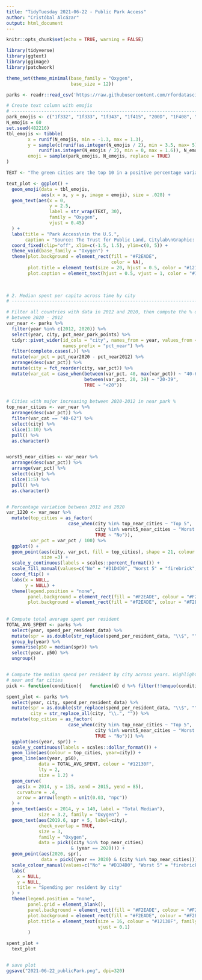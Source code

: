 ```yaml
---
title: "TidyTuesday 2021-06-22 - Public Park Access"
author: "Cristóbal Alcázar"
output: html_document
---
```



```r
knitr::opts_chunk$set(echo = TRUE, warning = FALSE)
```


```r
library(tidyverse)
library(ggtext)
library(ggimage)
library(patchwork)

theme_set(theme_minimal(base_family = "Oxygen",
                        base_size = 12))
```

```r
parks <- readr::read_csv('https://raw.githubusercontent.com/rfordatascience/tidytuesday/master/data/2021/2021-06-22/parks.csv')
```


```r
# Create text column with emojis
# ------------------------------------------------------------------------------
park_emojis <- c("1f332", "1f333", "1f343", "1f415", "200D", "1F408", "1F99D")
N_emojis = 60
set.seed(482216)
tbl_emojis <- tibble(
        x = runif(N_emojis, min = -1.3, max = 1.3),
        y = sample(c(runif(as.integer(N_emojis / 2), min = 3.5, max= 5), 
            runif(as.integer(N_emojis / 2), min = 0, max = 1.6)), N_emojis),
        emoji = sample(park_emojis, N_emojis, replace = TRUE)
)

TEXT <- "The green cities are the top 10 in a positive percentage variation of residents within a 10 minutes walk to a park; by more than 50% between 2012-2020. On the contrary, red cities are the 5 cities with lower and even a decrease percentage variation in public access during these 8 years."

text_plot <- ggplot() +
  geom_emoji(data = tbl_emojis,
             aes(x = x, y = y, image = emoji), size = .028) +
  geom_text(aes(x = 0, 
                y = 2.5, 
                label = str_wrap(TEXT, 30),
                family = "Oxygen",
                vjust = 0.45)
  ) +
  labs(title = "Park Access\nin the U.S.",
       caption = "Source: The Trust for Public Land, Citylab\nGraphic: @vamos_alcazar") +
  coord_fixed(clip="off", xlim=c(-1.5, 1.5), ylim=c(0, 5)) +
  theme_void(base_family = "Oxygen") +
  theme(plot.background = element_rect(fill = "#F2EADE",
                                       color = NA),
        plot.title = element_text(size = 20, hjust = 0.5, color = "#12130F"),
        plot.caption = element_text(hjust = 0.5, vjust = 1, color = "#12130F"))
  
  
```



```r
# 2. Median spent per capita across time by city
# ------------------------------------------------------------------------------

# Filter all countries with data in 2012 and 2020, then compute the % difference
# between 2020 - 2012
var_near <- parks %>% 
  filter(year %in% c(2012, 2020)) %>% 
  select(year, city, pct_near_park_points) %>% 
  tidyr::pivot_wider(id_cols = "city", names_from = year, values_from = pct_near_park_points,
                     names_prefix = "pct_near") %>% 
  filter(complete.cases(.)) %>% 
  mutate(var_pct = pct_near2020 - pct_near2012) %>% 
  arrange(desc(var_pct)) %>% 
  mutate(city = fct_reorder(city, var_pct)) %>% 
  mutate(var_cat = case_when(between(var_pct, 40, max(var_pct)) ~ "40-62",
                             between(var_pct, 20, 39) ~ "20-39",
                             TRUE ~ "<20")) 
  

# Cities with major increasing between 2020-2012 in near park %
top_near_cities <- var_near %>% 
  arrange(desc(var_pct)) %>% 
  filter(var_cat == "40-62") %>% 
  select(city) %>% 
  slice(1:10) %>% 
  pull() %>% 
  as.character()


worst5_near_cities <- var_near %>% 
  arrange(desc(var_pct)) %>% 
  arrange(var_pct) %>% 
  select(city) %>% 
  slice(1:5) %>% 
  pull() %>% 
  as.character()


# Percentage variation between 2012 and 2020
var_1220 <- var_near %>% 
  mutate(top_cities = as_factor(
                       case_when(city %in% top_near_cities ~ "Top 5",
                                 city %in% worst5_near_cities ~ "Worst 5",
                                 TRUE ~ "No")),
         var_pct = var_pct / 100) %>%  
  ggplot() +
  geom_point(aes(city, var_pct, fill = top_cities), shape = 21, colour = "black",
             size =3) +
  scale_y_continuous(labels = scales::percent_format()) +
  scale_fill_manual(values=c("No" = "#D1D4D0", "Worst 5" = "firebrick", "Top 5" = "darkgreen")) +
  coord_flip() +
  labs(x = NULL,
       y = NULL) +
  theme(legend.position = "none",
        panel.background = element_rect(fill = "#F2EADE", colour = "#F2EADE"),
        plot.background = element_rect(fill = "#F2EADE", colour = "#F2EADE"))
  
  
# Compute total average spent per resident 
TOTAL_AVG_SPENT <- parks %>% 
  select(year, spend_per_resident_data) %>% 
  mutate(spr = as.double(str_replace(spend_per_resident_data, "\\$", ""))) %>% 
  group_by(year) %>% 
  summarise(p50 = median(spr)) %>% 
  select(year, p50) %>% 
  ungroup()


# Compute the median spend per resident by city across years. Highlight the top
# near and far cities 
pick <- function(condition){   function(d) d %>% filter(!!enquo(condition)) }

spent_plot <- parks %>% 
  select(year, city, spend_per_resident_data) %>% 
  mutate(spr = as.double(str_replace(spend_per_resident_data, "\\$", "")),
         city = str_replace_all(city, "\\.", "")) %>% 
  mutate(top_cities = as_factor(
                       case_when(city %in% top_near_cities ~ "Top 5",
                                 city %in% worst5_near_cities ~ "Worst 5",
                                 TRUE ~ "No"))) %>% 
  ggplot(aes(year, spr)) +
  scale_y_continuous(labels = scales::dollar_format()) + 
  geom_line(aes(colour = top_cities, year=city)) +
  geom_line(aes(year, p50),
            data = TOTAL_AVG_SPENT, colour = "#12130F",
            lty = 2,
            size = 1.2) +
  geom_curve(
    aes(x = 2014, y = 135, xend = 2015, yend = 85),
    curvature = .4,
    arrow = arrow(length = unit(0.03, "npc"))
  ) +
  geom_text(aes(x = 2014, y = 140, label = "Total Median"),
            size = 3.2, family = "Oxygen")  +
  geom_text(aes(2019.6, spr + 5, label=city),
            check_overlap = TRUE,
            size = 3,
            family = "Oxygen",
            data = pick((city %in% top_near_cities)
                        & (year == 2020))) +
  geom_point(aes(2020, spr),
             data = pick((year == 2020) & (city %in% top_near_cities))) +
  scale_colour_manual(values=c("No" = "#D1D4D0", "Worst 5" = "firebrick", "Top 5" = "darkgreen")) +
  labs(
    x = NULL,
    y = NULL,
    title = "Spending per resident by city"
  ) + 
  theme(legend.position = "none",
        panel.grid = element_blank(),
        panel.background = element_rect(fill = "#F2EADE", colour = "#F2EADE"),
        plot.background = element_rect(fill = "#F2EADE", colour = "#F2EADE"),
        plot.title = element_text(size = 16, colour = "#12130F", family = "Oxygen",
                                  vjust = 0.1)
        ) 

spent_plot +
  text_plot


# save plot
ggsave("2021-06-22_publicPark.png", dpi=320)
```


